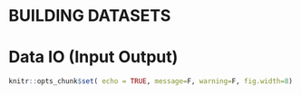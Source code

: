 # BUILDING DATASETS {-}




# Data IO (Input Output)

```r
knitr::opts_chunk$set( echo = TRUE, message=F, warning=F, fig.width=8)
```

